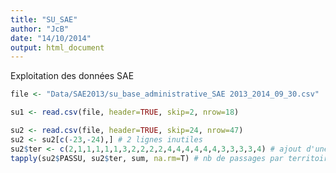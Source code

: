 ```yaml
---
title: "SU_SAE"
author: "JcB"
date: "14/10/2014"
output: html_document
---
```



Exploitation des données SAE

```r
file <- "Data/SAE2013/su_base_administrative_SAE 2013_2014_09_30.csv"

su1 <- read.csv(file, header=TRUE, skip=2, nrow=18)

su2 <- read.csv(file, header=TRUE, skip=24, nrow=47)
su2 <- su2[c(-23,-24),] # 2 lignes inutiles
su2$ter <- c(2,1,1,1,1,1,3,2,2,2,2,4,4,4,4,4,4,3,3,3,3,4) # ajout d'une colonne territoires de santé
tapply(su2$PASSU, su2$ter, sum, na.rm=T) # nb de passages par territoire

```

